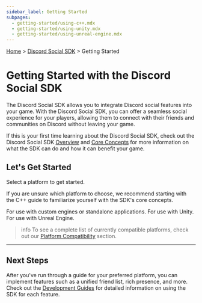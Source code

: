 ```yaml
---
sidebar_label: Getting Started
subpages:
  - getting-started/using-c++.mdx
  - getting-started/using-unity.mdx
  - getting-started/using-unreal-engine.mdx
---
```


[Home](#DOCS_INTRO) > [Discord Social SDK](#DOCS_DISCORD_SOCIAL_SDK_OVERVIEW) > Getting Started

# Getting Started with the Discord Social SDK

The Discord Social SDK allows you to integrate Discord social features into your game. With the Discord Social SDK, you can offer a seamless social experience for your players, allowing them to connect with their friends and communities on Discord without leaving your game.

If this is your first time learning about the Discord Social SDK, check out the Discord Social SDK [Overview](#DOCS_DISCORD_SOCIAL_SDK_OVERVIEW) and [Core Concepts](#DOCS_DISCORD_SOCIAL_SDK_CORE_CONCEPTS) for more information on what the SDK can do and how it can benefit your game.

## Let's Get Started

Select a platform to get started.

If you are unsure which platform to choose, we recommend starting with the C++ guide to familiarize yourself with the SDK's core concepts.

<Container>
  <Card title="Standalone C++" link="#DOCS_DISCORD_SOCIAL_SDK_GETTING_STARTED_USING_C++" icon="cpp">
    For use with custom engines or standalone applications.
  </Card>
  <Card title="Unity" link="#DOCS_DISCORD_SOCIAL_SDK_GETTING_STARTED_USING_UNITY" icon="unity">
    For use with Unity.
  </Card>
  <Card title="Unreal Engine" link="#DOCS_DISCORD_SOCIAL_SDK_GETTING_STARTED_USING_UNREAL_ENGINE" icon="unreal">
    For use with Unreal Engine.
  </Card>
</Container>

> info 
> To see a complete list of currently compatible platforms, check out our [Platform Compatibility](#DOCS_DISCORD_SOCIAL_SDK_CORE_CONCEPTS/sdk-platform-compatibility) section. 

---

## Next Steps

After you've run through a guide for your preferred platform, you can implement features such as a unified friend list, rich presence, and more. Check out the [Development Guides](#DOCS_DISCORD_SOCIAL_SDK_DEVELOPMENT_GUIDES) for detailed information on using the SDK for each feature.